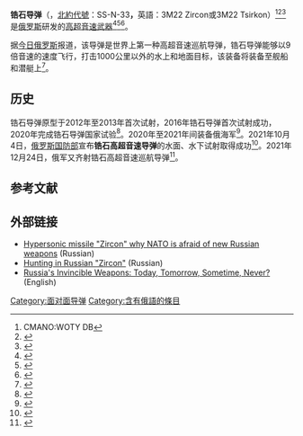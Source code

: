{{Infobox weapon
| image = 
| part_length = 
| speed = {{convert|8-9|Mach|mph km/h m/s}}<ref name="April 2017 test">{{cite web|url=http://tass.com/defense/941559|title=Russia's hypersonic Zircon anti-ship missile reaches eight times speed of sound|publisher=[[TASS|TASS]]|date=15 April 2017|access-date=16 September 2018|archive-date=2017-06-23|archive-url=https://web.archive.org/web/20170623021352/http://tass.com/defense/941559|dead-url=no}}</ref><ref name="Mach 9">{{cite web|url=https://www.ainonline.com/aviation-news/defense/2019-02-22/putin-reveals-zircon-mach-9-missile-specification|title=Putin Reveals Zircon Mach 9 Missile Specification|website=[[Aviation_International_News|Aviation International News]]|date=22 February 2019|access-date=14 March 2019|archive-date=2019-02-22|archive-url=https://web.archive.org/web/20190222225324/https://www.ainonline.com/aviation-news/defense/2019-02-22/putin-reveals-zircon-mach-9-missile-specification|dead-url=no}}</ref>
| vehicle_range = >{{convert|1000|km|nmi mi|abbr=on}}<ref>{{Cite web |url=https://news.theceomagazine.com/politics/vladimir-putin-nuclear-weapons/ |title=Putin’s new nuclear weapons ‘have no equals’ |access-date=2020-10-08 |archive-date=2020-10-15 |archive-url=https://web.archive.org/web/20201015113256/https://news.theceomagazine.com/politics/vladimir-putin-nuclear-weapons/ |dead-url=no }}</ref><br>1,000 - 2,000 km (取決於打擊目標)<ref>{{Cite web |url=https://avia-pro.net/news/minoborony-rf-ispytaniya-giperzvukovoy-rakety-cirkon-uspeshno-zaversheny |title=Ministry of Defense of the Russian Federation: tests of the Zircon hypersonic missile have been successfully completed |access-date=2020-10-08 |archive-date=2020-10-13 |archive-url=https://web.archive.org/web/20201013093319/https://avia-pro.net/news/minoborony-rf-ispytaniya-giperzvukovoy-rakety-cirkon-uspeshno-zaversheny |dead-url=no }}</ref><ref>{{Cite web |url=https://www.gazeta.ru/army/2020/07/26/13166185.shtml |title=存档副本 |access-date=2020-10-08 |archive-date=2021-03-30 |archive-url=https://web.archive.org/web/20210330170603/https://www.gazeta.ru/army/2020/07/26/13166185.shtml |dead-url=no }}</ref><ref>{{Cite web |url=https://iarex.ru/news/64594.html |title=存档副本 |access-date=2020-10-08 |archive-date=2020-09-17 |archive-url=https://web.archive.org/web/20200917171734/https://iarex.ru/news/64594.html |dead-url=no }}</ref>
| fuel_capacity = 
| payload_capacity = 
| pw_ratio = 
| engine_power = 
| engine = [[超音速燃烧冲压发动机|超音速燃烧冲压发动机]]
| blade_type = 
| recoil = 
| max_range = 
| velocity = 
| cartridge_weight = 
| cartridge = 
| spec_label = 
| image_size = 
| number = 
| production_date = 2012–
| unit_cost = 
| manufacturer = [[切洛梅设计局|切洛梅设计局]]
| design_date = 
| designer = [[切洛梅设计局|切洛梅设计局]]
| wars = <!-- Production history -->
| used_by = 
| service = 
| is_missile = 是
| is_vehicle = 是
| is_artillery = 
| is_explosive = 是
| is_bladed = 
| launch_platform = [[潛艇|潛艇]]、[[水面艦艇|水面艦艇]]
}}
'''锆石导弹'''（{{Lang-ru|Циркон}}，[[北約代號|北約代號]]：SS-N-33'''，'''英語：3M22 Zircon或3M22 Tsirkon）<ref>CMANO:WOTY DB</ref><ref>{{Cite news|title=Analysis: 3K22 and 3M22 Zircon, the Next Generation Hypersonic Missile of the Russian Navy|url=http://www.navyrecognition.com/index.php/focus-analysis/naval-technology/3810-analysis-3k22-and-3m22-zircon-the-next-generation-hypersonic-missile-of-the-russian-navy.html|accessdate=5 July 2019|work=Navy Recognition|publisher=[[俄通社-塔斯社|俄通社-塔斯社]]|date=7 April 2016|archive-date=2021-03-10|archive-url=https://web.archive.org/web/20210310072233/http://www.navyrecognition.com/index.php/focus-analysis/naval-technology/3810-analysis-3k22-and-3m22-zircon-the-next-generation-hypersonic-missile-of-the-russian-navy.html|dead-url=no}}</ref><ref>{{Cite web|title=How Russian Hypersonic Missiles Shattering the Pillars of US Naval Doctrine|url=https://sputniknews.com/politics/201708221056695530-russia-hypersonic-missiles/|work=sputniknews.com|access-date=2020-10-08|archive-date=2021-03-14|archive-url=https://web.archive.org/web/20210314180802/https://sputniknews.com/politics/201708221056695530-russia-hypersonic-missiles/|dead-url=no}}</ref>是[[俄罗斯|俄罗斯]]研发的[[高超音速武器|高超音速武器]]<ref>{{Cite news|title=Russia develops hypersonic 4,600 mph Zircon missile|url=http://www.foxnews.com/tech/2017/04/01/russia-develops-hypersonic-4600-mph-zircon-missile.html|work=Fox News|date=1 April 2017|accessdate=2020-10-08|archive-date=2017-06-13|archive-url=https://web.archive.org/web/20170613023915/http://www.foxnews.com/tech/2017/04/01/russia-develops-hypersonic-4600-mph-zircon-missile.html|dead-url=no}}</ref><ref name="ren">{{Cite news|title=Эксперт рассказал о суперспособности ракеты "Циркон" преодолеть системы ПРО|url=http://ren.tv/novosti/2017-04-15/ekspert-rasskazal-o-supersposobnosti-rakety-cirkon-preodolet-sistemy-pro|work=РЕН ТВ|date=15 April 2017|accessdate=2020-10-08|archive-date=2017-06-08|archive-url=https://web.archive.org/web/20170608141324/http://ren.tv/novosti/2017-04-15/ekspert-rasskazal-o-supersposobnosti-rakety-cirkon-preodolet-sistemy-pro|dead-url=no}}</ref><ref name="Yevmenov_testing">{{Cite web|title=Гиперзвуковая ракета "Циркон" впервые появится на одном из фрегатов|url=https://radiosputnik.ria.ru/20200121/1563671078.html|accessdate=21 January 2020|date=21 January 2020|work=radiosputnik.ria.ru|language=ru|archive-date=2021-02-25|archive-url=https://web.archive.org/web/20210225145436/https://radiosputnik.ria.ru/20200121/1563671078.html|dead-url=no}}</ref>。 

据[[RT电视台|今日俄罗斯]]报道，该导弹是世界上第一种高超音速巡航导弹，锆石导弹能够以9倍音速的速度飞行，打击1000公里以外的水上和地面目标，该装备将装备至舰船和潜艇上<ref>{{Cite web|title=英媒：#俄罗斯锆石导弹令西方不寒而栗#|url=https://my.weibo.com/6244553417/LjRaPvveu|access-date=2022-03-18|author=今日俄罗斯RT|date=2022-03-15|publisher=新浪微博|language=zh|archive-url=https://web.archive.org/web/20220317190256/https://my.weibo.com/6244553417/LjRaPvveu|archive-date=2022-03-17|dead-url=no}}</ref>。

== 历史 ==
锆石导弹原型于2012年至2013年首次试射，2016年锆石导弹首次试射成功，2020年完成锆石导弹国家试验<ref>{{Cite web|title=俄罗斯和印度正加紧开展相关高超声速导弹研制工作|url=http://210.82.31.85/index.asp?modelname=nr&FractionNo=&titleno=XWEN0000&recno=113613|accessdate=|author=中國航天工程咨詢中心|date=|format=|publisher=|language=}}</ref>。2020年至2021年间装备俄海军<ref>{{Cite web|title=俄成功试射“锆石”高超音速巡航导弹|url=http://m.yunnan.cn/system/2020/10/07/031022628.shtml|accessdate=|author=新華網|date=|format=|publisher=|language=|archive-date=2020-10-13|archive-url=https://web.archive.org/web/20201013033424/http://m.yunnan.cn/system/2020/10/07/031022628.shtml|dead-url=no}}</ref>。2021年10月4日，[[俄罗斯联邦国防部|俄罗斯国防部]]宣布'''锆石高超音速导弹'''的水面、水下试射取得成功<ref>{{Cite web|title=Успешно выполнен второй пуск «Циркона» из-под воды|url=https://function.mil.ru/news_page/country/more.htm?id=12386900@egNews|access-date=2021-10-12|date=2021-10-04|publisher=俄罗斯国防部|language=ru|archive-url=https://web.archive.org/web/20211012082657/https://function.mil.ru/news_page/country/more.htm?id=12386900%40egNews|archive-date=2021-10-12|dead-url=no}}</ref>。2021年12月24日，俄军又齐射锆石高超音速巡航导弹<ref>{{cite news|title=俄罗斯成功齐射“锆石”高超音速巡航导弹|url=http://world.people.com.cn/n1/2021/1225/c1002-32316718.html|author=新华网|publisher=人民网|date=2021-12-25|language=zh|dead-url=no|archiveurl=https://web.archive.org/web/20220317190735/http://world.people.com.cn/n1/2021/1225/c1002-32316718.html|archivedate=2022-03-17}}</ref>。

== 参考文献 ==
{{Reflist|30em}}

== 外部链接 ==

* [https://www.krsk.kp.ru/daily/26670.5/3692150/ Hypersonic missile "Zircon" why NATO is afraid of new Russian weapons] {{Wayback|url=https://www.krsk.kp.ru/daily/26670.5/3692150/ |date=20201015113256 }} (Russian)
* [https://web.archive.org/web/20171022193703/http://118e.su/articles/article.php?id=75b17346-f8d5-45a1-acd1-8455b2b0c84a Hunting in Russian "Zircon"] (Russian)
* [https://static1.squarespace.com/static/55faab67e4b0914105347194/t/5b0eb1b203ce644a398267ef/1527689654381/Russia%27s+Invincible+Weapons.pdf Russia's Invincible Weapons: Today, Tomorrow, Sometime, Never?] {{Wayback|url=https://static1.squarespace.com/static/55faab67e4b0914105347194/t/5b0eb1b203ce644a398267ef/1527689654381/Russia%27s+Invincible+Weapons.pdf |date=20201106074939 }} (English)

[[Category:面对面导弹|Category:面对面导弹]]
[[Category:含有俄語的條目|Category:含有俄語的條目]]